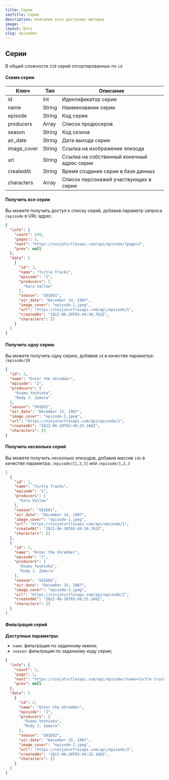 ```yaml
---
title: Серии
seoTitle: Серии
description: Описание всех доступных методов
image: ''
layout: Docs
slug: episodes
---
```


## Серии
В общей сложности `219` серий отсортированных по `id`

#### Схема серии

| Ключ        | Тип    | Описание                                   |
|-------------|--------|--------------------------------------------|
| id          | Int    | Идентификатор серии                        |,
| name        | String | Наименование серии                         |,
| episode     | String | Код серии                                  |,
| producers   | Array  | Список продюсеров                          |,
| season      | String | Код сезона                                 |,
| air_date    | String | Дата выхода серии                          |,
| image_cover | String | Ссылка на изображение эпизода              |,
| url         | String | Ссылка на собственный конечный адрес серии |,
| createdAt   | String | Время создания серии в базе данных         |,
| characters  | Array  | Список персонажей участвующих в серии      |

#### Получить все серии
Вы можете получить доступ к списку серий, добавив параметр запроса `/episode` в URL-адрес.

```json
{
  "info": {
    "count": 249,
    "pages": 1,
    "next": "https://ninjaturtlesapi.com/api/episode/?page=2",
    "prev": null
  },
  "data": [
    {
      "id": 1,
      "name": "Turtle Tracks",
      "episode": "1",
      "producers": [
        "Kara Vallow"
      ],
      "season": "S01E01",
      "air_date": "December 14, 1987",
      "image_cover": "episode-1.jpeg",
      "url": "https://ninjaturtlesapi.com/api/episode/1",
      "createdAt": "2022-06-20T03:44:38.702Z",
      "characters": []
    }
  ]
}
```

#### Получить одну серию
Вы можете получить одну серию, добавив  `id`  в качестве параметра: `/episode/28`

```json
{
  "id": 2,
  "name": "Enter the Shredder",
  "episode": "2",
  "producers": [
    "Osamu Yoshioka",
    "Rudy J. Zamora"
  ],
  "season": "S01E02",
  "air_date": "December 15, 1987",
  "image_cover": "episode-2.jpeg",
  "url": "https://ninjaturtlesapi.com/api/episode/2",
  "createdAt": "2022-06-20T03:49:25.166Z",
  "characters": []
}
```

#### Получить несколько серий
Вы можете получить несколько эпизодов, добавив массив `ids` в качестве параметра: `/episode/[1,2,3]` или `/episode/1,2,3`

```json
[
  {
    "id": 1,
    "name": "Turtle Tracks",
    "episode": "1",
    "producers": [
      "Kara Vallow"
    ],
    "season": "S01E01",
    "air_date": "December 14, 1987",
    "image_cover": "episode-1.jpeg",
    "url": "https://ninjaturtlesapi.com/api/episode/1",
    "createdAt": "2022-06-20T03:44:38.702Z",
    "characters": []
  },
  {
    "id": 2,
    "name": "Enter the Shredder",
    "episode": "2",
    "producers": [
      "Osamu Yoshioka",
      "Rudy J. Zamora"
    ],
    "season": "S01E02",
    "air_date": "December 15, 1987",
    "image_cover": "episode-2.jpeg",
    "url": "https://ninjaturtlesapi.com/api/episode/2",
    "createdAt": "2022-06-20T03:49:25.166Z",
    "characters": []
  }
]
```

#### Фильтрация серий

**Доступные параметры:**

* `name`: фильтрация по заданному имени;
* `season`: фильтрация по заданному коду серии;

```json
{
  "info": {
    "count": 1,
    "page": 1,
    "next": "https://ninjaturtlesapi.com/api/episode/?name=turtle trucks",
    "prev": null
  },
  "data": [
    {
      "id": 2,
      "name": "Enter the Shredder",
      "episode": "2",
      "producers": [
        "Osamu Yoshioka",
        "Rudy J. Zamora"
      ],
      "season": "S01E02",
      "air_date": "December 15, 1987",
      "image_cover": "episode-2.jpeg",
      "url": "https://ninjaturtlesapi.com/api/episode/2",
      "createdAt": "2022-06-20T03:49:25.166Z",
      "characters": []
    }
  ]
}
```
